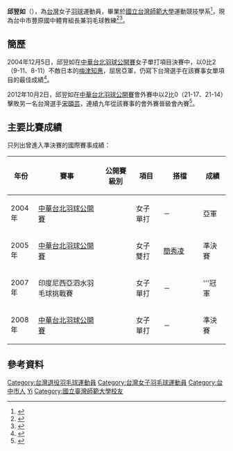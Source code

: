 {{noteTA|G1=Badminton}}
{{Infobox 羽球選手
| playername              = 邱翌如
| romaji                  = {{lang|en|Chiu Yi Ju}}
| image                   = 
| size                    = 
| caption                 = 
| nickname                = 
| birth_name              = 
| date_of_birth           = {{birth date and age|1984|3|19}}<ref name="about">{{cite web |url=https://www.facebook.com/profile.php?id=100000111621212&sk=about |title=邱翌如 - 關於 |accessdate=2016-07-10}}</ref>
| place_of_birth          = 
| residence               = {{ROC}}[[台中市|台中市]]<ref name="about"/>
| height                  = 
| weight                  = 
| handedness              = 右手
| country                 = {{ROC}}
| years_intldebut         = 1999年
| years_started           = 
| coach                   = 
| event                   = 女子單打、女子雙打
| highest_ranking         = 第274位（女單）
| date_of_highest_ranking = 2012年6月21日<ref>{{en}}[http://bwfcontent.tournamentsoftware.com/ranking/player.aspx?id=11450&player=115782 BWF World Ranking - Ranking of CHIU Yi Ju (50510)]</ref><ref>{{en}}[http://bwfcontent.tournamentsoftware.com/ranking/category.aspx?id=3460&category=473 BWF World Ranking - BWF世界排名榜 (6/21/2012) - Women's singles]</ref>
| current_ranking         = 第565位（女雙-[[劉筱柔|劉筱柔]]）
| date_of_current_ranking = 2016年7月8日<ref>{{en}}[http://bwfcontent.tournamentsoftware.com/ranking/category.aspx?id=11474&category=475 BWF World Ranking - BWF世界排名榜 (7/8/2016) - Women's Doubles] {{Wayback|url=http://bwfcontent.tournamentsoftware.com/ranking/category.aspx?id=11474&category=475 |date=20170305004310 }}</ref>
| played                  = 33勝–24負（女單）<br/>14勝–17負（女雙）<br/>0勝–1負（混雙）
| titles                  = 
| bwf_id                  = 50510
| bwf_profile             = 03B103B9-4D34-4F35-B364-2829B2C15406
| updated                 = 2016年7月10日
}}
{{MedalTableTop|width=286px}}
{{MedalSport | 女子[[羽毛球|羽毛球]]}}
{{MedalCompetition | [[中華民國全國運動會|中華民國全國運動會]]}}
{{MedalCountry | {{flagicon|ROC}} [[臺中縣|臺中縣]]}}
{{MedalBronze| [[中華民國88年全國運動會|1999年 桃園]] | [[中華民國88年全國運動會羽球比賽|女子單打]] }}
{{MedalBronze| [[中華民國94年全國運動會|2005年 雲林]] | [[中華民國94年全國運動會羽球比賽|女子單打]] }}
{{MedalGold  | [[中華民國96年全國運動會|2007年 臺南]] | [[中華民國96年全國運動會羽球比賽|女子單打]] }}
{{MedalBronze| [[中華民國96年全國運動會|2007年 臺南]] | [[中華民國96年全國運動會羽球比賽|混合雙打]] }}
{{MedalBronze| [[中華民國98年全國運動會|2009年 臺中]] | [[中華民國98年全國運動會羽球比賽|混合雙打]] }}
{{MedalCountry | {{flagicon|ROC}} [[臺中市|臺中市]]}}
{{MedalSilver| [[中華民國100年全國運動會|2011年 彰化]] | [[中華民國100年全國運動會羽球比賽|混合雙打]] }}
{{MedalSilver| [[中華民國104年全國運動會|2015年 高雄]] | [[中華民國104年全國運動會羽球比賽|混合雙打]] }}
{{MedalSilver| [[中華民國106年全國運動會|2017年 宜蘭]] | [[中華民國106年全國運動會羽球比賽|混合雙打]] }}
{{MedalBottom}}
{{Infobox EPW
| educate =
* 國立台灣師範大學運動競技學系學士<br><span style="color: blue; ">（2006年）</span>
* 國立台灣體育學院競技運動研究所碩士
| pastt   =
* 台中縣豐原國中體育組長
* 台中縣豐原國中羽球隊教練
}}
'''邱翌如'''（{{bd|1984年|3月19日|||catIdx=Chiu邱}}），為[[台灣|台灣]]女子[[羽球|羽球]]運動員，畢業於[[國立台灣師範大學|國立台灣師範大學]]運動競技學系<ref>{{zh-tw}}{{cite web|title=APAR適應體育研究群 - 研究群成員：邱翌如|url=http://apar.ntupes.edu.tw/IRyu.htm|agency=國立臺灣體育運動大學競技運動研究所|accessdate=2017-07-03|deadurl=yes|archiveurl=https://web.archive.org/web/20170703011718/http://apar.ntupes.edu.tw/IRyu.htm|archivedate=2017-07-03}}</ref>，現為台中市豐原國中體育組長兼羽毛球教練<ref>{{zh-tw}}{{Cite web |url = http://www.fyjh.tc.edu.tw/web02/index.php?id=19 |title = 葫蘆墩創始中學----豐原國中教育紀要 |author =  |date = 2014-12-25 |publisher = 台中市立豐原國民中學 |accessdate = 2016-07-10 |quote = 後記：已逾一甲子的老學校...；體育組邱翌如組長執筆體育團隊部份；... |archive-url = https://web.archive.org/web/20160726144233/http://www.fyjh.tc.edu.tw/web02/index.php?id=19 |archive-date = 2016-07-26 |dead-url = yes }}</ref><ref>{{zh-tw}}{{cite news |author = 黃秀仁 |coauthors =  |url = http://www.ltsports.com.tw/other/complex/110325-u15-u17-11 |title = 羽球》亞青U15、U17國手選拔賽11日西螺東南國中燃戰火 |publisher = 麗台運動報 |pages =  |date = 2015-04-11 |accessdate = 2016-07-10 |archive-date = 2017-07-03 |archive-url = https://web.archive.org/web/20170703011411/https://www.ltsports.com.tw/other/complex/110325-u15-u17-11 |dead-url = no }}</ref>。

== 簡歷 ==
2004年12月5日，邱翌如在[[2004年中華台北羽球公開賽|中華台北羽球公開賽]]女子單打項目決賽中，以0比2（9-11、8-11）不敵日本的[[梅津知惠|梅津知惠]]，屈居亞軍，仍寫下台灣選手在該賽事女單項目的最佳成績<ref>{{zh-tw}}{{cite news |author = 劉忠杰 |coauthors =  |url = http://www.appledaily.com.tw/appledaily/article/property/20041206/1431261/ |title = 心急誤事 邱翌如亞軍 |publisher = 蘋果日報 |pages =  |date = 2004-12-06 |accessdate = 2016-07-10 |archive-date = 2017-07-03 |archive-url = https://web.archive.org/web/20170703011421/http://www.appledaily.com.tw/appledaily/article/property/20041206/1431261/ |dead-url = no }}</ref>。

2012年10月2日，邱翌如在[[2012年中華台北羽球公開賽|中華台北羽球公開賽]]會外賽中以2比0（21-17、21-14）擊敗另一名台灣選手[[宋碩芸|宋碩芸]]，連續九年從該賽事的會外賽晉級會內賽<ref>{{zh-tw}}{{cite news |author = 劉長鑫 |coauthors =  |url = http://www.tsna.com.tw/index.php?q=node/35436 |archiveurl = https://archive.fo/20160710060748/http://www.tsna.com.tw/index.php?q=node/35436 |title = 〈台北羽球公開賽〉勇哉邱翌如　連9年從會外晉級 |publisher = TSNA |pages =  |date = 2012-10-02 |archivedate = 2016-07-10 |deadurl = yes }}</ref>。

== 主要比賽成績 ==
只列出曾進入準決賽的國際賽事成績：
{| class=wikitable style="text-align:center; font-size:small;" 
!width="50"|年份
!width="180"|賽事
!width="80"|公開賽級別
!width="60"|項目
!width="100"|搭檔
!width="50"|成績
|-
!rowspan="1"|2004年
|[[2004年中華台北羽球公開賽|中華台北羽球公開賽]]
|
|女子單打
|－
|bgcolor="silver"|亞軍
|-
!rowspan="1"|2005年
|[[2005年中華台北羽球公開賽|中華台北羽球公開賽]]
|
|女子雙打
|[[簡秀凌|簡秀凌]]
|bgcolor="#b8860b"|準決賽
|-
!rowspan="1"|2007年
|印度尼西亞泗水羽毛球挑戰賽
|{{BWFIS}}
|女子單打
|－
|bgcolor="gold"|'''冠軍
|-
!rowspan="1"|2008年
|[[2008年中華台北羽球公開賽|中華台北羽球公開賽]]
|{{BWFGPG}}
|女子單打
|－
|bgcolor="#b8860b"|準決賽
|}
{{BWF賽事級別索引/2007}}

==參考資料==
{{Reflist}}

{{DEFAULTSORT:CHIU Yi Ju}}
[[Category:台灣退役羽毛球運動員|Category:台灣退役羽毛球運動員]]
[[Category:台灣女子羽毛球運動員|Category:台灣女子羽毛球運動員]]
[[Category:台中市人|Category:台中市人]]
[[Category:邱姓|Yi]]
[[Category:國立臺灣師範大學校友|Category:國立臺灣師範大學校友]]